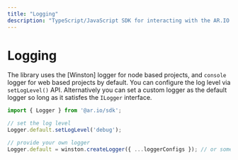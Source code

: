 ```yaml
---
title: "Logging"
description: "TypeScript/JavaScript SDK for interacting with the AR.IO ecosystem"
---
```


# Logging

The library uses the [Winston] logger for node based projects, and `console` logger for web based projects by default. You can configure the log level via `setLogLevel()` API. Alternatively you can set a custom logger as the default logger so long as it satisfes the `ILogger` interface.

```typescript
import { Logger } from '@ar.io/sdk';

// set the log level
Logger.default.setLogLevel('debug');

// provide your own logger
Logger.default = winston.createLogger({ ...loggerConfigs }); // or some other logger that satisifes ILogger interface
```